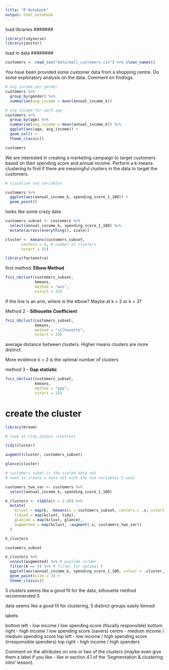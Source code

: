 ```yaml
---
title: "R Notebook"
output: html_notebook
---
```


#######
load libraries
#######

```r
library(tidyverse)
library(janitor)
```

########
load in data
########

```r
customers <- read_csv("data/mall_customers.csv") %>% clean_names()
```


You have been provided some customer data from a shopping centre. 
Do some exploratory analysis on the data. Comment on findings.

```r
# avg income per gender
customers %>% 
  group_by(gender) %>% 
  summarise(avg_income = mean(annual_income_k))
```

```r
# avg income for each age
customers %>% 
  group_by(age) %>% 
  summarise(avg_income = mean(annual_income_k)) %>% 
  ggplot(aes(age, avg_income)) + 
  geom_col() +
  theme_classic()
```

```r
customers
```


We are interested in creating a marketing campaign to target customers based 
on their spending score and annual income. Perform a k-means clustering to find 
if there are meaningful clusters in the data to target the customers.

```r
# visualise two variables

customers %>% 
  ggplot(aes(annual_income_k, spending_score_1_100)) + 
  geom_point()
```
looks like some crazy data 

```r
customers_subset <- customers %>% 
  select(annual_income_k, spending_score_1_100) %>% 
  mutate(across(everything(), scale))
```

```r
cluster <- kmeans(customers_subset,
       centers = 4, # number of clusters
       nstart = 25) 
```


```r
library(factoextra)
```

first method: __Elbow Method__

```r
fviz_nbclust(customers_subset,
             kmeans,
             method = "wss",
             nstart = 25)
```

If the line is an arm, where is the elbow? Maybe at k = 2 or k = 3?


Method 2 - __Silhouette Coefficient__ 

```r
fviz_nbclust(customers_subset,
             kmeans,
             method = "silhouette",
             nstart = 25)
```

average distance between clusters. Higher means clusters are more distinct.

More evidence k = 2 is the optimal number of clusters 

method 3 - __Gap statistic__

```r
fviz_nbclust(customers_subset,
             kmeans,
             method = "gap",
             nstart = 25)
```


# create the cluster 

```r
library(broom)

# look at tidy output (centres)

tidy(cluster)

augment(cluster, customers_subset)

glance(cluster)


```



```r
# customers_subet is the scaled data set
# need to create a data set with the two variables I want 

customers_two_var <- customers %>% 
  select(annual_income_k, spending_score_1_100)

k_clusters <- tibble(k = 1:20) %>% 
  mutate(
    kclust = map(k, ~kmeans(x = customers_subset, centers = .x, nstart = 25)),
    tidied = map(kclust, tidy),
    glanced = map(kclust, glance),
    augmented = map(kclust, ~augment(.x, customers_two_var))
  )

k_clusters
```


```r
customers_subset

k_clusters %>% 
  unnest(augmented) %>% # explode column
  filter(k == 5) %>% # filter for optimal K 
  ggplot(aes(annual_income_k, spending_score_1_100, colour = .cluster, shape = .cluster)) +
  geom_point(size = 3) +
  theme_classic()
```
5 clusters seems like a good fit for the data, silhouette method recommended 5

data seems like a good fit for clustering, 5 distinct groups easily binned

labels: 

bottom left - low income / low spending score (fiscally responsible)
bottom right - high income / low spending score (savers)
centre - medium income / medium spending score
top left - low income / high spending score (irresponsible spenders)
top right - high income / high spenders 



Comment on the attributes on one or two of the clusters (maybe even give them a label if you like - like in section 4.1 of the ‘Segmentation & clustering intro’ lesson).


